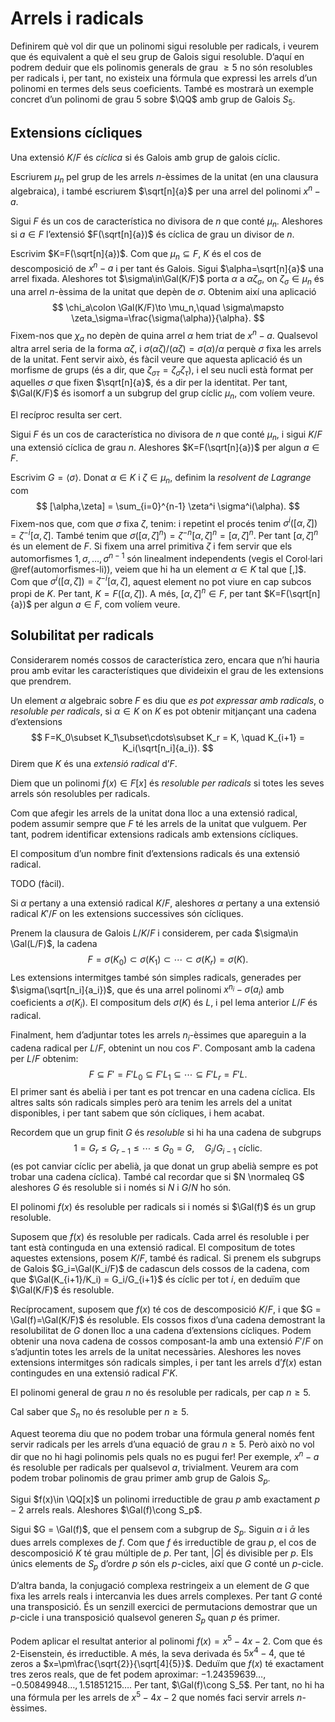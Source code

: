 # Arrels i radicals

Definirem què vol dir que un polinomi sigui resoluble per radicals, i veurem
que és equivalent a què el seu grup de Galois sigui resoluble. D'aquí en podrem
deduir que els polinomis generals de grau $\geq 5$ no són resolubles per radicals i,
per tant, no existeix una fórmula que expressi les arrels d'un polinomi en termes
dels seus coeficients. També es mostrarà un exemple concret d'un polinomi de grau $5$ sobre $\QQ$
amb grup de Galois $S_5$.


## Extensions cícliques

::: {.definition #ext-ciclica name="extensió cíclica"}
Una extensió $K/F$ és *cíclica* si és Galois amb grup de galois cíclic.
:::

Escriurem $\mu_n$ pel grup de les arrels $n$-èssimes de la unitat (en una clausura algebraica),
i també escriurem $\sqrt[n]{a}$ per una arrel del polinomi $x^n-a$.

::: {.proposition}
Sigui $F$ és un cos de característica no divisora de $n$ que conté $\mu_n$. Aleshores si $a\in F$ l'extensió $F(\sqrt[n]{a})$
és cíclica de grau un divisor de $n$.
:::
::: {.proof}
Escrivim $K=F(\sqrt[n]{a})$. Com que $\mu_n\subseteq F$, $K$ és el cos de descomposició de $x^n-a$ i per tant
és Galois. Sigui $\alpha=\sqrt[n]{a}$ una arrel fixada. Aleshores tot $\sigma\in\Gal(K/F)$ porta $\alpha$ a $\alpha\zeta_\sigma$,
on $\zeta_\sigma\in\mu_n$ és una arrel $n$-èssima de la unitat que depèn de $\sigma$. Obtenim així una aplicació
$$
\chi_a\colon \Gal(K/F)\to \mu_n,\quad \sigma\mapsto \zeta_\sigma=\frac{\sigma(\alpha)}{\alpha}.
$$
Fixem-nos que $\chi_a$ no depèn de quina arrel $\alpha$ hem triat de $x^n-a$. Qualsevol altra arrel seria de la
forma $\alpha\zeta$, i $\sigma(\alpha\zeta)/(\alpha\zeta) = \sigma(\alpha)/\alpha$ perquè $\sigma$ fixa
les arrels de la unitat. Fent servir això, és fàcil veure que aquesta aplicació és un morfisme de grups
(és a dir, que $\zeta_{\sigma\tau} = \zeta_\sigma\zeta_\tau$),
i el seu nucli està format per aquelles $\sigma$ que fixen $\sqrt[n]{a}$, és a dir per la identitat. Per tant,
$\Gal(K/F)$ és isomorf a un subgrup del grup cíclic $\mu_n$, com volíem veure.
:::

El recíproc resulta ser cert.

::: {.proposition}
Sigui $F$ és un cos de característica no divisora de $n$ que conté $\mu_n$, i sigui $K/F$ una extensió cíclica de
grau $n$. Aleshores $K=F(\sqrt[n]{a})$ per algun $a\in F$.
:::
::: {.proof}
Escrivim $G=\langle\sigma\rangle$. Donat $\alpha\in K$ i $\zeta\in\mu_n$, definim la *resolvent de Lagrange* com
$$
[\alpha,\zeta] = \sum_{i=0}^{n-1} \zeta^i \sigma^i(\alpha).
$$
Fixem-nos que, com que $\sigma$ fixa $\zeta$, tenim:
\begin{align*}
\sigma([\alpha,\zeta]) &= \sum_{i=0}^{n-1} \zeta^i \sigma^{i+1}(\alpha)\\
&= \zeta^{-1} [\alpha,\zeta],
\end{align*}
i repetint el procés tenim $\sigma^i([\alpha,\zeta]) = \zeta^{-i} [\alpha,\zeta]$. També
tenim que $\sigma([\alpha,\zeta]^n) = \zeta^{-n} [\alpha,\zeta]^n = [\alpha,\zeta]^n$. Per tant $[\alpha,\zeta]^n$
és un element de $F$. Si fixem una arrel primitiva $\zeta$ i fem servir que els automorfismes $1,\sigma,\ldots,\sigma^{n-1}$
són linealment independents (vegis el Corol·lari \@ref(automorfismes-li)), veiem que hi ha un element $\alpha\in K$ tal que
[\alpha,\zeta]\neq 0$. Com que $\sigma^i([\alpha,\zeta]) = \zeta^{-i}[\alpha,\zeta]$, aquest element no pot viure
en cap subcos propi de $K$. Per tant, $K = F([\alpha,\zeta])$. A més, $[\alpha,\zeta]^n \in F$, per tant $K=F(\sqrt[n]{a})$
per algun $a\in F$, com volíem veure.
:::


## Solubilitat per radicals

Considerarem només cossos de característica zero, encara que n'hi hauria prou amb evitar les característiques
que divideixin el grau de les extensions que prendrem.

::: {.definition #element-per-radicals name="element resoluble per radicals"}
Un element $\alpha$ algebraic sobre $F$ es diu que *es pot expressar amb radicals*, o *resoluble per radicals*,
si $\alpha \in K$ on $K$ es pot obtenir mitjançant una cadena d'extensions
$$
F=K_0\subset K_1\subset\cdots\subset K_r = K, \quad K_{i+1} = K_i(\sqrt[n_i]{a_i}).
$$
Direm que $K$ és una *extensió radical* d'$F$.
:::

::: {.definition #polinomi-resoluble-radicals name="polinomi resoluble per radicals"}
Diem que un polinomi $f(x)\in F[x]$ és *resoluble per radicals* si totes les seves arrels són
resolubles per radicals.
:::

Com que afegir les arrels de la unitat dona lloc a una extensió radical, podem assumir sempre
que $F$ té les arrels de la unitat que vulguem. Per tant, podrem identificar extensions radicals
amb extensions cícliques.

::: {.lemma}
El compositum d'un nombre finit d'extensions radicals és una extensió radical.
:::
::: {.proof}
TODO (fàcil).
:::

::: {.lemma}
Si $\alpha$ pertany a una extensió radical $K/F$, aleshores $\alpha$ pertany a una extensió radical $K'/F$
on les extensions successives són cícliques.
:::
::: {.proof}
Prenem la clausura de Galois $L/K/F$ i considerem, per cada $\sigma\in \Gal(L/F)$, la cadena
$$
F=\sigma(K_0)\subset \sigma(K_1)\subset\cdots\subset \sigma(K_r)=\sigma(K).
$$
Les extensions intermitges també són simples radicals, generades per $\sigma(\sqrt[n_i]{a_i})$, que és una arrel
polinomi $x^{n_i} - \sigma(a_i)$ amb coeficients a $\sigma(K_i)$. El compositum dels $\sigma(K)$ és $L$, i pel lema
anterior $L/F$ és radical.

Finalment, hem d'adjuntar totes les arrels $n_i$-èssimes que apareguin a la cadena radical per $L/F$, obtenint
un nou cos $F'$. Composant amb la cadena per $L/F$ obtenim:
$$
F \subseteq F'=F'L_0 \subseteq F'L_1\subseteq\cdots\subseteq F'L_r = F'L.
$$
El primer sant és abelià i per tant es pot trencar en una cadena cíclica. Els altres salts són radicals simples
però ara tenim les arrels del a unitat disponibles, i per tant sabem que són cícliques, i hem acabat.
:::

Recordem que un grup finit $G$ és *resoluble* si hi ha una cadena de subgrups
$$
1 = G_r \leq G_{r-1} \leq\cdots \leq G_0=G,\quad G_i/G_{i-1} \text{ cíclic.}
$$
(es pot canviar cíclic per abelià, ja que donat un grup abelià sempre es pot trobar una cadena cíclica). També
cal recordar que si $N \normaleq G$ aleshores $G$ és resoluble si i només si $N$ i $G/N$ ho són.

::: {.theorem name="Galois"}
El polinomi $f(x)$ és resoluble per radicals si i només si $\Gal(f)$ és un grup resoluble.
:::
::: {.proof}
Suposem que $f(x)$ és resoluble per radicals. Cada arrel és resoluble i per tant està continguda en una
extensió radical. El compositum de totes aquestes extensions, posem $K/F$, també és radical. Si prenem els subgrups
de Galois $G_i=\Gal(K_i/F)$ de cadascun dels cossos de la cadena, com que $\Gal(K_{i+1}/K_i) = G_i/G_{i+1}$
és cíclic per tot $i$, en deduïm que $\Gal(K/F)$ és resoluble.

Recíprocament, suposem que $f(x)$ té cos de descomposició $K/F$, i que $G = \Gal(f)=\Gal(K/F)$ és resoluble. Els
cossos fixos d'una cadena demostrant la resolubilitat de $G$ donen lloc a una cadena d'extensions cícliques. Podem
obtenir una nova cadena de cossos composant-la amb una extensió $F'/F$ on s'adjuntin totes les arrels de la unitat
necessàries. Aleshores les noves extensions intermitges són radicals simples, i per tant les arrels d'$f(x)$
estan contingudes en una extensió radical $F'K$.
:::

::: {.corollary}
El polinomi general de grau $n$ no és resoluble per radicals, per cap $n\geq 5$.
:::
::: {.proof}
Cal saber que $S_n$ no és resoluble per $n\geq 5$.
:::

Aquest teorema diu que no podem trobar una fórmula general només fent servir radicals per les arrels
d'una equació de grau $n\geq 5$. Però això no vol dir que no hi hagi polinomis pels quals no es pugui fer!
Per exemple, $x^n-a$ és resoluble per radicals per qualsevol $a$, trivialment. Veurem ara com podem
trobar polinomis de grau primer amb grup de Galois $S_p$.

::: {.proposition}
Sigui $f(x)\in \QQ[x]$ un polinomi irreductible de grau $p$ amb exactament $p-2$ arrels reals.
Aleshores $\Gal(f)\cong S_p$.
:::
::: {.proof}
Sigui $G = \Gal(f)$, que el pensem com a subgrup de $S_p$. Siguin $\alpha$ i $\bar{\alpha}$ les dues arrels complexes de $f$. Com que $f$ és
irreductible de grau $p$, el cos de descomposició $K$ té grau múltiple de $p$. Per tant, $|G|$ és divisible
per $p$. Els únics elements de $S_p$ d'ordre $p$ són els $p$-cicles, així que $G$ conté un $p$-cicle.

D'altra banda, la conjugació complexa restringeix a un element de $G$ que fixa les arrels reals i intercanvia
les dues arrels complexes. Per tant $G$ conté una transposició. És un senzill exercici de permutacions
demostrar que un $p$-cicle i una transposició qualsevol generen $S_p$ quan $p$ és primer.
:::

Podem aplicar el resultat anterior al polinomi $f(x)=x^5-4x-2$. Com que és $2$-Eisenstein, és irreductible. A més, la seva derivada
és $5x^4-4$, que té zeros a $x=\pm\frac{\sqrt{2}}{\sqrt[4]{5}}$. Deduïm que $f(x)$ té exactament tres zeros reals,
que de fet podem aproximar: $-1.24359639\ldots,-0.50849948\ldots,1.51851215\ldots$. Per tant, $\Gal(f)\cong S_5$.
Per tant, no hi ha una fórmula per les arrels de $x^5-4x-2$ que només faci servir arrels $n$-èssimes.

